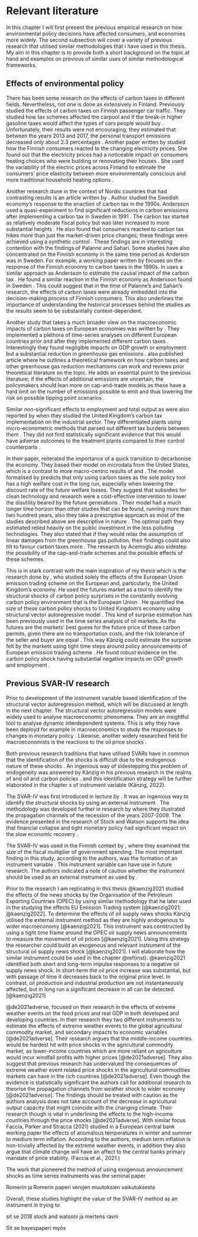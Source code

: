 # Relevant literature {#rellit}

In this chapter I will first present the previous empirical research on how environmental policy decisions have affected consumers, and economies more widely. The second subsection will cover a variety of previous research that utilised similar methodologies that I have used in this thesis. My aim in this chapter is to provide both a short background on the topic at hand and examples on previous of similar uses of similar methodological frameworks.

## Effects of environmental policy {#effects}

There has been some research on the effects of carbon taxes in different fields. Nevertheless, not one is done as extensively in Finland. Previously \citet{palanne2021} studied the effects of carbon taxes on Finnish passenger car traffic. They studied how tax schemes affected the carpool and if the break-in higher gasoline taxes would affect the types of cars people would buy \citep{palanne2021}. Unfortunately, their results were not encouraging; they estimated that between the years 2013 and 2017, the personal transport emissions decreased only about 2.3 percentages \citep{palanne2021}. Another paper written by \citet{sahari2019} studied how the Finnish consumers reacted to the changing electricity prices. She found out that the electricity prices had a noticeable impact on consumers heating choices who were building or renovating their houses \citep{sahari2019}. She used the variability of the electric prices across Finland to estimate the consumers' price elasticity between more environmentally conscious and more traditional household heating options \citep{sahari2019}. 

Another research done in the context of Nordic countries that had contrasting results is an article written by \citet{andersson2019}. Author studied the Swedish economy’s response to the enaction of carbon tax in the 1990s. Andersson used a quasi-experiment to find significant reductions in carbon emissions after implementing a carbon tax in Sweden in 1991 \citep{andersson2019}. The carbon tax started as relatively moderate fiscal policy but was later increased to more substantial heights \citep{andersson2019}. He also found that consumers reacted to carbon tax hikes more than just the market-driven price changes; these findings were achieved using a synthetic control \citep{andersson2019}. These findings are in interesting contention with the findings of Palanne and Sahari. Some studies have also concentrated on the Finnish economy in the same time period as Anderson was in Sweden. For example, a working paper written by \citet{elbaum2021} focuses on the response of the Finnish economy to carbon taxes in the 1990s. In  uses a similar approach as Andersson to estimate the causal impact of the carbon tax \citep{elbaum2021}. He found a similar reaction in the Finnish economy as Andersson found in Sweden \citep{elbaum2021}. This could suggest that in the time of Palanne's and Sahari's research, the effects of carbon taxes were already embedded into the decision-making process of Finnish consumers. This also underlines the importance of understanding the historical processes behind the studies as the results seem to be substantially context-dependent.

Another study that takes a much broader view on the macroeconomic impacts of carbon taxes on European economies was written by \citet{metcalf2020}. They implemented a plethora of time-series analyses on different European countries prior and after they implemented different carbon taxes \citep{metcalf2020}. Interestingly they found negligible impacts on GDP growth or employment but a substantial reduction in greenhouse gas emissions \citep{metcalf2020}. \citet{metcalf2021} also published article where he outlines a theoretical framework on how carbon taxes and other greenhouse gas reduction mechanisms can work and reviews prior theoretical literature on the topic. He adds an essential point to the previous literature; if the effects of additional emissions are uncertain, the policymakers should lean more on cap-and-trade models as these have a hard limit on the number of emissions possible to emit and thus lowering the risk on possible tipping point scenarios \citep{metcalf2021}. 

Similar non-significant effects to employment and total output as \citet{metcalf2020} were also reported by \citet{martin2014} when they studied the United Kingdom’s carbon tax implementation on the industrial sector. They differentiated plants using micro-econometric methods that parsed out different tax burdens between them \citep{martin2014}. They did not find statistically significant evidence that this would have adverse outcomes to the treatment plants compared to their control counterparts \citep{martin2014}.

In their paper, \citet{acemoglu2016} reiterated the importance of a quick transition to decarbonise the economy. They based their model on microdata from the United States, which is a contrast to more macro-centric results of \citet{metcalf2020} and \citet{andersson2019}. The model formalised by \citeauthor{acemoglu2016} predicts that only using carbon taxes as the sole policy tool has a high welfare cost in the long run, especially when lowering the discount rate of the future welfare losses. They suggest that subsidies for clean technology and research were a cost-effective intervention to lower the disutility beared by the future generations \citep{acemoglu2016}. Their model had a much longer time horizon than other studies that can be found, running more than two hundred years, also they take a prescriptive approach as most of the studies described above are descriptive in nature \citep{acemoglu2016}. The optimal path they estimated relied heavily on the public investment in the less polluting technologies. They also stated that if they would relax the assumption of linear damages from the greenhouse gas pollution, their findings could also tilt to favour carbon taxes more \citep{acemoglu2016}. The research by Acemoglu also sidestep the possibility of the cap-and-trade schemes and the possible effects of these schemes.



This is in stark contrast with the main inspiration of my thesis which is the research done by \citet{kaenzig2022}, who studied solely the effects of the European Union emission trading scheme on the European and, particularly, the United Kingdom’s economy. He used the futures market as a tool to identify the structural shocks of carbon policy surprises in the constantly evolving carbon policy environment that is the European Union \citep{kaenzig2022}. He quantified the size of these carbon policy shocks to United Kingdom’s economy using structural vector autoregressive model \citep{kaenzig2022}. This kind of surprise estimation has been previously used in the time series analysis of oil markets.  As the futures are the markets' best guess for the future price of these carbon permits, given there are no transportation costs, and the risk tolerance of the seller and buyer are equal \citep{nakamura2018}. This way Känzig could estimate the surprise felt by the markets using tight time steps around policy announcements of European emission trading scheme \citep{kaenzig2022}. He found robust evidence on the carbon policy shock having substantial negative impacts on GDP growth and employment \citep{kaenzig2022}.

## Previous SVAR-IV research {#prevsvar}

Prior to development of the instrument variable based identification of the structural vector autoregression method, which will be discussed at length in the next chapter. The structural vector autoregression models were widely used to analyse macroeconomic phenomena. They are an insightful tool to analyse dynamic interdependent systems. This is why they have been deployd for example in macroeconomics to study the responses to changes in monetary policy \citep{wolf2020svar}. Likewise, another widely researched field for macroeconomists is the reactions to the oil price shocks \citep{kilian2009not}. 

Both previous research traditions that have utilised SVARs have in common that the identification of the shocks is difficult due to the endogenous nature of these shocks \citep{kaenzig2021}. An ingenious way of sidestepping this problem of endogeneity was answered by Känzig in his previous research in the realms of and oil and carbon policies \citep{kaenzig2022,kaenzig2021}. and this identification strategy will be further elaborated in the chapter x of instrument variable (Känzig, 2022).

The SVAR-IV was first introduced in lecture by \citet{stock2008s}. It was an ingenious way to identify the structural shocks by using an external instrument \citep{stock2008s}. The methodology was developed further in research by \citet{stock2012disentangling} where they illustrated the propagation channels of the recession of the years 2007-2009. The evidence presented in the research of Stock and Watson supports the idea that financial collapse and tight monetary policy had significant impact on the slow economic recovery \citep{stock2012disentangling}.

The SVAR-IV was used in the Finnish context by \citet{keranen2020identification}, where they examined the size of the fiscal multiplier of government spending. The most important finding in this study, according to the authors, was the formation of an instrument variable \citep{keranen2020identification}. This instrument variable can have use in future research. The authors indicated a note of caution whether the instrument should be used as an external instrument as used by \citet{stock2008s,stock2012disentangling} \citep{keranen2020identification}.

Prior to the research I am replicating in this thesis @kaenzig2021 studied the effects of the news shocks by the Organisation of the Petroleum Exporting Countries (OPEC) by using similar methodology that he later used in the studying the effects EU Emission Trading system [@kaenzig2021; @kaenzig2022]. To determine the effects of oil supply news shocks Känzig utilised the external instrument method as they are highly endogenous to wider macroeconomy [@kaenzig2021]. This instrument was constructed by using a tight time frame around the OPEC oil supply news announcements to measure the movement of oil prices [@kaenzig2021]. Using this strategy the researcher could build an exogenous and relevant instrument of the structural oil supply news shock [@kaenzig2021]. I will elaborate how the similar instrument could be used in the chapter \@ref(inst). @kaenzig2021 identified both short and long-term impulse responses to a negative oil supply news shock. In short-term the oil price increase was substantial, but with passage of time it decreases back to the original price level. In contrast, oil production and industrial production are not instantaneously affected, but in long run a significant decrease in all can be detected. [@kaenzig2021]

@de2021adverse, focused on their research in the effects of extreme weather events on the food prices and real GDP in both developed and developing countries. In their research they two different instruments to estimate the effects of extreme weather events to the global agricultural commodity market, and secondary impacts to economic variables [@de2021adverse]. Their research argues that the middle-income countries would be hardest hit with price shocks in the agricultural commodity market, as lower-income countries which are more reliant on agriculture would incur windfall profits with higher prices [@de2021adverse]. They also suggest that previous research has undervalued the consequences of extreme weather event related price shocks in the agricultural commodities markets can have in the rich countries [@de2021adverse]. Even though the evidence is statistically significant the authors call for additional research to theorise the propagation channels from weather shock to wider economy [@de2021adverse]. The findings should be treated with caution as the authors analysis does not take account of the decrease in agricultural output capacity that might coincide with the changing climate. Their research though is vital in underlining the effects to the high-income countries through the price shocks [@de2021adverse]. With similar focus Faccia, Parker and Stracca (2021) studied in a European central bank working paper the effects of anomalous temperatures in winter and summer to medium term inflation. According to the authors, medium term inflation is non-trivially affected by the extreme weather events, in addition they also argue that climate change will have an affect to the central banks primary mandate of price stability. (Faccia et al., 2021.)

The work that pioneered the method of using exogenous announcement shocks as time series instruments was the seminal paper 

Romerin ja Romerin paperi verojen muutoksien vaikutuksesta

Overall, these studies highlight the value of the SVAR-IV method as an instrument in trying to 

sit se 2018 stock and watsoni ja mertens ravni

Sit se bayespaperi myös
